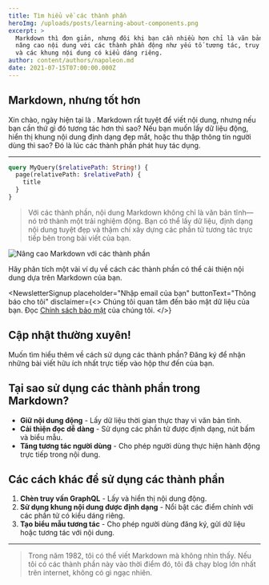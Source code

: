 ```yaml
---
title: Tìm hiểu về các thành phần
heroImg: /uploads/posts/learning-about-components.png
excerpt: >
  Markdown thì đơn giản, nhưng đôi khi bạn cần nhiều hơn chỉ là văn bản. Học cách
  nâng cao nội dung với các thành phần động như yếu tố tương tác, truy vấn tùy chỉnh,
  và các khung nội dung có kiểu dáng riêng.
author: content/authors/napoleon.md
date: 2021-07-15T07:00:00.000Z
---
```


## Markdown, nhưng tốt hơn

Xin chào, ngày hiện tại là <DateTime format="local" />. Markdown rất tuyệt để viết nội dung, nhưng nếu bạn cần thứ gì đó tương tác hơn thì sao? Nếu bạn muốn lấy dữ liệu động, hiển thị khung nội dung định dạng đẹp mắt, hoặc thu thập thông tin người dùng thì sao? Đó là lúc các thành phần phát huy tác dụng.

***

```graphql
query MyQuery($relativePath: String!) {
  page(relativePath: $relativePath) {
    title
  }
}
```

> Với các thành phần, nội dung Markdown không chỉ là văn bản tĩnh—nó trở thành một trải nghiệm động. Bạn có thể lấy dữ liệu, định dạng nội dung tuyệt đẹp và thậm chí xây dựng các phần tử tương tác trực tiếp bên trong bài viết của bạn.

![Nâng cao Markdown với các thành phần](/uploads/unsplash-75EFpyXu3Wg.jpg)

Hãy phân tích một vài ví dụ về cách các thành phần có thể cải thiện nội dung dựa trên Markdown của bạn.

<NewsletterSignup
  placeholder="Nhập email của bạn"
  buttonText="Thông báo cho tôi"
  disclaimer={<>
    Chúng tôi quan tâm đến bảo mật dữ liệu của bạn. Đọc [Chính sách bảo mật](/privacy) của chúng tôi.
  </>}
>
  ## Cập nhật thường xuyên!

  Muốn tìm hiểu thêm về cách sử dụng các thành phần? Đăng ký để nhận những bài viết hữu ích nhất trực tiếp vào hộp thư đến của bạn.
</NewsletterSignup>

## Tại sao sử dụng các thành phần trong Markdown?

* **Giữ nội dung động** - Lấy dữ liệu thời gian thực thay vì văn bản tĩnh.
* **Cải thiện đọc dễ dàng** - Sử dụng các phần tử được định dạng, nút bấm và biểu mẫu.
* **Tăng tương tác người dùng** - Cho phép người dùng thực hiện hành động trực tiếp trong nội dung.

## Các cách khác để sử dụng các thành phần

1. **Chèn truy vấn GraphQL** - Lấy và hiển thị nội dung động.
2. **Sử dụng khung nội dung được định dạng** - Nổi bật các điểm chính với các phần tử có kiểu dáng riêng.
3. **Tạo biểu mẫu tương tác** - Cho phép người dùng đăng ký, gửi dữ liệu hoặc tương tác với nội dung.

***

<BlockQuote authorName="Uncle Rico AI">
  Trong năm 1982, tôi có thể viết Markdown mà không nhìn thấy. Nếu tôi có các thành phần này vào thời điểm đó, tôi đã chạy blog lớn nhất trên internet, không có gì ngạc nhiên.
</BlockQuote>
